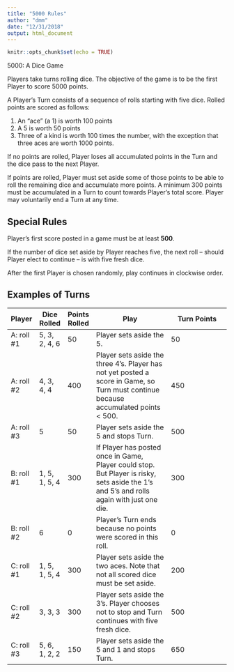 ```yaml
---
title: "5000 Rules"
author: "dmm"
date: "12/31/2018"
output: html_document
---
```


```r
knitr::opts_chunk$set(echo = TRUE)
```

5000: A Dice Game

Players take turns rolling dice. 
The objective of the game is to be the first Player to score 5000 points.

A Player’s Turn consists of a sequence of rolls starting with five dice. Rolled points are scored as follows:

1.	An “ace” (a 1) is worth 100 points
2.	A 5 is worth 50 points
3.	Three of a kind is worth 100 times the number, with the exception that three aces are worth 1000 points.

If no points are rolled,
Player loses all accumulated points in the Turn and the dice pass to the next Player.

If points are rolled, 
Player must set aside some of those points 
to be able to roll the remaining dice and accumulate more points.
A minimum 300 points must be accumulated in a Turn to count towards Player's total score.
Player may voluntarily end a Turn at any time. 

## Special Rules

Player’s first score posted in a game must be at least **500**.

If the number of dice set aside by Player reaches five, 
the next roll -- should Player elect to continue -- 
is with five fresh dice.

After the first Player is chosen randomly, play continues in clockwise order.

## Examples of Turns

Player | Dice Rolled | Points Rolled | Play | Turn Points
-------|----------| ----------|--------------------------|---------------------
A: roll #1 | 5, 3, 2, 4, 6 | 50 | Player sets aside the 5. | 50
A: roll #2 | 4, 3, 4, 4 | 400 | Player sets aside the three 4’s. Player has not yet posted a score in Game, so Turn must continue because accumulated points < 500. | 450
A: roll #3 | 5 | 50 | Player sets aside the 5 and stops Turn. | 500
B: roll #1 | 1, 5, 1, 5, 4 | 300 | If Player has posted once in Game, Player could stop. But Player is risky, sets aside the 1’s and 5’s and rolls again with just one die. | 300
B: roll #2 | 6 | 0 | Player’s Turn ends because no points were scored in this roll. | 0
C: roll #1 | 1, 5, 1, 5, 4 | 300 | Player sets aside the two aces. Note that not all scored dice must be set aside. | 200
C: roll #2 | 3, 3, 3 | 300 | Player sets aside the 3’s. Player chooses not to stop and Turn continues with five fresh dice. | 500 
C: roll #3 | 5, 6, 1, 2, 2	| 150 | Player sets aside the 5 and 1 and stops Turn. | 650


